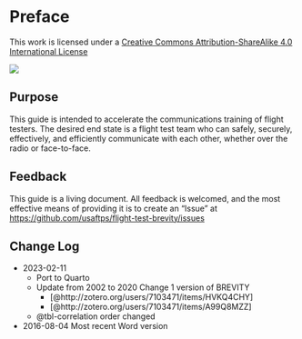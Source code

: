 # Preface {.unnumbered}

::: {layout-ncol=2}
This work is licensed under a [Creative Commons Attribution-ShareAlike 4.0 International License](http://creativecommons.org/licenses/by-sa/4.0/)

![](./images/cc-by-sa-4.0.png) 
:::

## Purpose

This guide is intended to accelerate the communications training of flight testers. The desired end state is a flight test team who can safely, securely, effectively, and efficiently communicate with each other, whether over the radio or face-to-face.

## Feedback

This guide is a living document. All feedback is welcomed, and the most effective means of providing it is to create an "Issue" at <https://github.com/usaftps/flight-test-brevity/issues>

## Change Log

- 2023-02-11
    - Port to Quarto
    - Update from 2002 to 2020 Change 1 version of BREVITY
        - [@http://zotero.org/users/7103471/items/HVKQ4CHY]
        - [@http://zotero.org/users/7103471/items/A99Q8MZZ]
    - @tbl-correlation order changed
- 2016-08-04 Most recent Word version